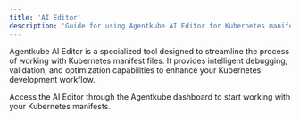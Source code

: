 ```yaml
---
title: 'AI Editor'
description: 'Guide for using Agentkube AI Editor for Kubernetes manifests'
---
```


Agentkube AI Editor is a specialized tool designed to streamline the process of working with Kubernetes manifest files. It provides intelligent debugging, validation, and optimization capabilities to enhance your Kubernetes development workflow.

<Tip>
Access the AI Editor through the Agentkube dashboard to start working with your Kubernetes manifests.
</Tip>

